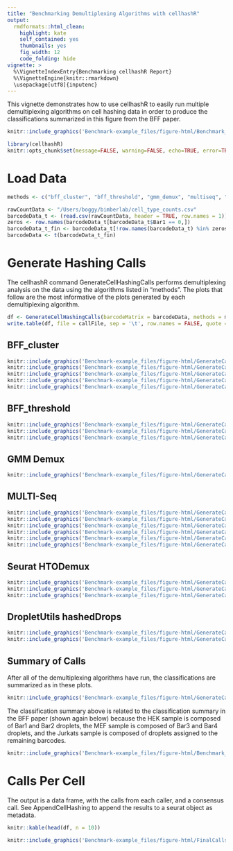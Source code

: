 ```yaml
---
title: "Benchmarking Demultiplexing Algorithms with cellhashR"
output:
  rmdformats::html_clean:
    highlight: kate
    self_contained: yes
    thumbnails: yes
    fig_width: 12
    code_folding: hide
vignette: >
  %\VignetteIndexEntry{Benchmarking cellhashR Report}
  %\VignetteEngine{knitr::rmarkdown}
  \usepackage[utf8]{inputenc}
---
```


This vignette demonstrates how to use cellhashR to easily run multiple demultiplexing algorithms on cell hashing data in order to produce the classifications summarized in this figure from the BFF paper.  

```r
knitr::include_graphics('Benchmark-example_files/figure-html/Benchmark_fig.png')
```

```r

library(cellhashR)
knitr::opts_chunk$set(message=FALSE, warning=FALSE, echo=TRUE, error=TRUE)

```

# Load Data

```r
methods <- c("bff_cluster", "bff_threshold", "gmm_demux", "multiseq", "htodemux", "dropletutils")

rawCountData <- "/Users/boggy/bimberlab/cell_type_counts.csv"
barcodeData_t <- (read.csv(rawCountData, header = TRUE, row.names = 1))
zeros <- row.names(barcodeData_t[barcodeData_t$Bar1 == 0,])
barcodeData_t_fin <- barcodeData_t[!row.names(barcodeData_t) %in% zeros,]
barcodeData <- t(barcodeData_t_fin)
```

# Generate Hashing Calls

The cellhashR command GenerateCellHashingCalls performs demultiplexing analysis on the data using the algorithms listed in "methods".  The plots that follow are the most informative of the plots generated by each demultiplexing algorithm.

```r

df <- GenerateCellHashingCalls(barcodeMatrix = barcodeData, methods = methods, cellbarcodeWhitelist = cellbarcodeWhitelist, metricsFile = metricsFile)
write.table(df, file = callFile, sep = '\t', row.names = FALSE, quote = FALSE)

```

## BFF_cluster

```r
knitr::include_graphics('Benchmark-example_files/figure-html/GenerateCalls-1.png')
knitr::include_graphics('Benchmark-example_files/figure-html/GenerateCalls-2.png')
knitr::include_graphics('Benchmark-example_files/figure-html/GenerateCalls-3.png')
knitr::include_graphics('Benchmark-example_files/figure-html/GenerateCalls-4.png')
knitr::include_graphics('Benchmark-example_files/figure-html/GenerateCalls-17.png')
```

## BFF_threshold

```r
knitr::include_graphics('Benchmark-example_files/figure-html/GenerateCalls-19.png')
knitr::include_graphics('Benchmark-example_files/figure-html/GenerateCalls-20.png')
knitr::include_graphics('Benchmark-example_files/figure-html/GenerateCalls-33.png')
```

## GMM Demux

```r
knitr::include_graphics('Benchmark-example_files/figure-html/GenerateCalls-35.png')
```

## MULTI-Seq

```r
knitr::include_graphics('Benchmark-example_files/figure-html/GenerateCalls-48.png')
knitr::include_graphics('Benchmark-example_files/figure-html/GenerateCalls-49.png')
knitr::include_graphics('Benchmark-example_files/figure-html/GenerateCalls-50.png')
knitr::include_graphics('Benchmark-example_files/figure-html/GenerateCalls-51.png')
knitr::include_graphics('Benchmark-example_files/figure-html/GenerateCalls-64.png')
knitr::include_graphics('Benchmark-example_files/figure-html/GenerateCalls-65.png')
```


## Seurat HTODemux

```r
knitr::include_graphics('Benchmark-example_files/figure-html/GenerateCalls-66.png')
knitr::include_graphics('Benchmark-example_files/figure-html/GenerateCalls-79.png')
knitr::include_graphics('Benchmark-example_files/figure-html/GenerateCalls-80.png')
```

## DropletUtils hashedDrops

```r
knitr::include_graphics('Benchmark-example_files/figure-html/GenerateCalls-81.png')
knitr::include_graphics('Benchmark-example_files/figure-html/GenerateCalls-82.png')
```

## Summary of Calls

After all of the demultiplexing algorithms have run, the classifications are summarized as in these plots.

```r
knitr::include_graphics('Benchmark-example_files/figure-html/GenerateCalls-95.png')
```

The classification summary above is related to the classification summary in the BFF paper (shown again below) because the HEK sample is composed of Bar1 and Bar2 droplets, the MEF sample is composed of Bar3 and Bar4 droplets, and the Jurkats sample is composed of droplets assigned to the remaining barcodes.

```r
knitr::include_graphics('Benchmark-example_files/figure-html/Benchmark_fig.png')
```

# Calls Per Cell

The output is a data frame, with the calls from each caller, and a consensus call. See AppendCellHashing to append the results to a seurat object as metadata.

```r

knitr::kable(head(df, n = 10))

```

```r
knitr::include_graphics('Benchmark-example_files/figure-html/FinalCalls-1.png')
```
